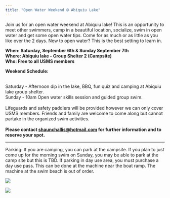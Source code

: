 ```yaml
---
title: "Open Water Weekend @ Abiquiu Lake"
---
```


Join us for an open water weekend at Abiquiu lake! This is an opportunity to meet other swimmers, camp in a beautiful location, socialize, swim in open water and get some open water tips. Come for as much or as little as you like over the 2 days. New to open water? This is the best setting to learn in.\

**When: Saturday, September 6th & Sunday September 7th\
Where: Abiquiu lake - Group Shelter 2 (Campsite)\
Who: Free to all USMS members\
**

**Weekend Schedule:**

\
Saturday - Afternoon dip in the lake, BBQ, fun quiz and camping at Abiquiu lake group shelter.\
Sunday - 10am Open water skills session and guided group swim.\
\
Lifeguards and safety paddlers will be provided however we can only cover USMS members. Friends and family are welcome to come along but cannot partake in the organized swim activities.\
\
**Please contact [shaunchallis\@hotmail.com](mailto:shaunchallis@hotmail.com) for further information and to reserve your spot.**

--------------------------------

Parking: If you are camping, you can park at the campsite. If you plan to just come up for the morning swim on Sunday, you may be able to park at the camp site but this is TBD. If parking in day use area, you must purchase a day use pass. This can be done at the machine near the boat ramp. The machine at the swim beach is out of order.

![](images/abiquiu_maplarge.png)

![](images/abiquiu_mapparking.png)
